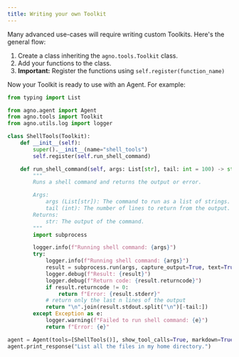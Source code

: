 ```yaml
---
title: Writing your own Toolkit
---
```


Many advanced use-cases will require writing custom Toolkits. Here's the general flow:

1. Create a class inheriting the `agno.tools.Toolkit` class.
2. Add your functions to the class.
3. **Important:** Register the functions using `self.register(function_name)`

Now your Toolkit is ready to use with an Agent. For example:

```python shell_toolkit.py
from typing import List

from agno.agent import Agent
from agno.tools import Toolkit
from agno.utils.log import logger

class ShellTools(Toolkit):
    def __init__(self):
        super().__init__(name="shell_tools")
        self.register(self.run_shell_command)

    def run_shell_command(self, args: List[str], tail: int = 100) -> str:
        """
        Runs a shell command and returns the output or error.

        Args:
            args (List[str]): The command to run as a list of strings.
            tail (int): The number of lines to return from the output.
        Returns:
            str: The output of the command.
        """
        import subprocess

        logger.info(f"Running shell command: {args}")
        try:
            logger.info(f"Running shell command: {args}")
            result = subprocess.run(args, capture_output=True, text=True)
            logger.debug(f"Result: {result}")
            logger.debug(f"Return code: {result.returncode}")
            if result.returncode != 0:
                return f"Error: {result.stderr}"
            # return only the last n lines of the output
            return "\n".join(result.stdout.split("\n")[-tail:])
        except Exception as e:
            logger.warning(f"Failed to run shell command: {e}")
            return f"Error: {e}"

agent = Agent(tools=[ShellTools()], show_tool_calls=True, markdown=True)
agent.print_response("List all the files in my home directory.")
```
